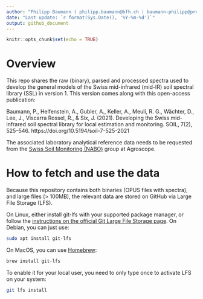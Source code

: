 ```yaml
---
author: "Philipp Baumann ( philipp.baumann@bfh.ch | baumann-philipp@protonmail.com). The research data aquisition and modeling was done at ETH Zürich. The data and hands-on were compiled at the Kompetenzzentrum Boden."
date: "Last update: `r format(Sys.Date(), '%Y-%m-%d')`"
output: github_document
---
```


```r
knitr::opts_chunk$set(echo = TRUE)
```

# Overview

This repo shares the raw (binary), parsed and processed spectra used to develop the general models of the Swiss mid-infrared (mid-IR) soil spectral library (SSL) in version 1. This version comes along with this open-access publication:

Baumann, P., Helfenstein, A., Gubler, A., Keller, A., Meuli, R. G., Wächter, D., Lee, J., Viscarra Rossel, R., & Six, J. (2021). Developing the Swiss mid-infrared soil spectral library for local estimation and monitoring. SOIL, 7(2), 525–546. https://doi.org/10.5194/soil-7-525-2021

The associated laboratory analytical reference data needs to be requested from the [Swiss Soil Monitoring (NABO)](https://www.agroscope.admin.ch/agroscope/en/home/topics/environment-resources/soil-bodies-water-nutrients/nabo.html) group at Agroscope.

# How to fetch and use the data

Because this repository contains both binaries (OPUS files with spectra), and
large files (> 100MB), the relevant data are stored on GitHub via Large File
Storage (LFS).

On Linux, either install git-lfs with your supported package manager, or follow
the [instructions on the official Git Large File Storage page](https://git-lfs.github.com/). On Debian,
you can just use:

```bash
sudo apt install git-lfs
```

On MacOS, you can use [Homebrew](https://formulae.brew.sh/formula/git-lfs):

```bash
brew install git-lfs
```

To enable it for your local user, you need to only type once to
activate LFS on your system:

```bash
git lfs install
```